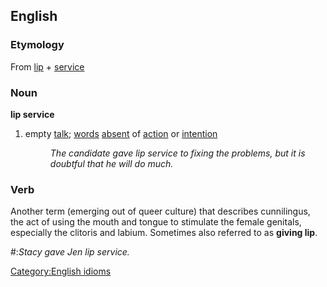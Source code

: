 ==English==
===Etymology===
From [[lip]] + [[service]]
===Noun===
'''lip service'''
#empty [[talk]]; [[words]] [[absent]] of [[action]] or [[intention]]
#:''The candidate gave lip service to fixing the problems, but it is doubtful that he will do much.''

===Verb===
Another term (emerging out of queer culture) that describes cunnilingus, the act of using the mouth and tongue to stimulate the female genitals, especially the clitoris and labium. Sometimes also referred to as '''giving lip'''.
#:''Stacy gave Jen lip service.''

[[Category:English idioms]]